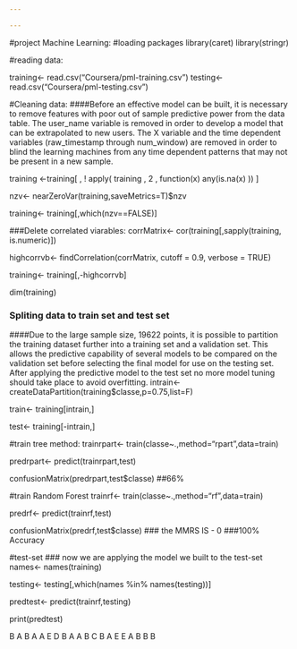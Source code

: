 ---

---
#project Machine Learning:
#loading packages
library(caret)
library(stringr)

#reading data:

training<- read.csv("Coursera/pml-training.csv")
testing<- read.csv("Coursera/pml-testing.csv")

#Cleaning data:
####Before an effective model can be built, it is necessary to remove features with poor out of sample predictive power from the data table. The user_name variable is removed in order to develop a model that can be extrapolated to new users. The X variable and the time dependent variables (raw_timestamp through num_window) are removed in order to blind the learning machines from any time dependent patterns that may not be present in a new sample.

training <-training[ , ! apply( training , 2 , function(x) any(is.na(x) )) ]

nzv<- nearZeroVar(training,saveMetrics=T)$nzv

training<- training[,which(nzv==FALSE)]

###Delete correlated viarables:
corrMatrix<- cor(training[,sapply(training, is.numeric)])

  highcorrvb<- findCorrelation(corrMatrix, cutoff = 0.9, verbose = TRUE)
  
  training<- training[,-highcorrvb]
  
  dim(training)

### Spliting data to train set and test set
####Due to the large sample size, 19622 points, it is possible to partition the training dataset further into a training set and a validation set. This allows the predictive capability of several models to be compared on the validation set before selecting the final model for use on the testing set. After applying the predictive model to the test set no more model tuning should take place to avoid overfitting.
intrain<- createDataPartition(training$classe,p=0.75,list=F)

train<- training[intrain,]

test<- training[-intrain,]

#train tree method:
trainrpart<- train(classe~.,method="rpart",data=train)

predrpart<- predict(trainrpart,test)

confusionMatrix(predrpart,test$classe)
##66%

#train Random Forest
trainrf<- train(classe~.,method="rf",data=train)

predrf<- predict(trainrf,test)

confusionMatrix(predrf,test$classe)
### the MMRS IS - 0
###100% Accuracy

#test-set
### now we are applying the model we built to the test-set
names<- names(training)

testing<- testing[,which(names %in% names(testing))]

predtest<- predict(trainrf,testing)

print(predtest)

B A B A A E D B A A B C B A E E A B B B
